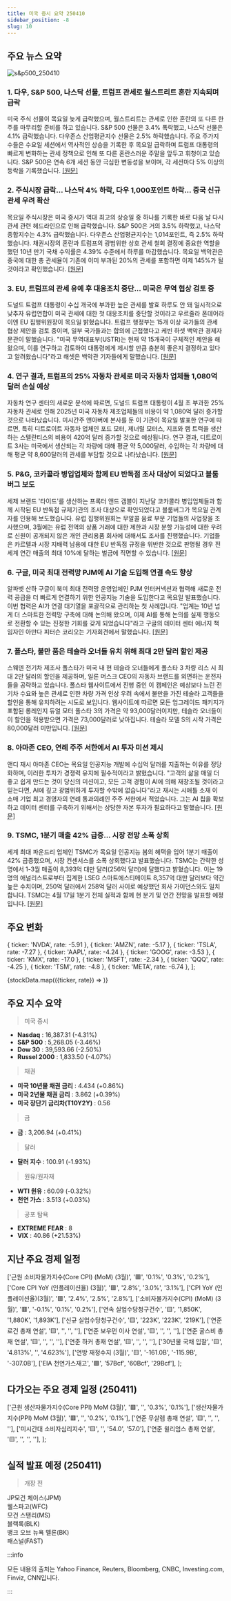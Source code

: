 ```yaml
---
title: 미국 증시 요약 250410
sidebar_position: -8
slug: 10
---
```


## 주요 뉴스 요약

![s&p500_250410](/map/250410.png)

### 1. **다우, S&P 500, 나스닥 선물, 트럼프 관세로 월스트리트 혼란 지속되며 급락**

미국 주식 선물이 목요일 늦게 급락했으며, 월스트리트는 관세로 인한 혼란의 또 다른 한 주를 마무리할 준비를 하고 있습니다. S&P 500 선물은 3.4% 폭락했고, 나스닥 선물은 4.1% 급락했습니다. 다우존스 산업평균지수 선물은 2.5% 하락했습니다. 주요 주가지수들은 수요일 세션에서 역사적인 상승을 기록한 후 목요일 급락하며 트럼프 대통령의 빠르게 변화하는 관세 정책으로 인해 또 다른 혼란스러운 주말을 앞두고 휘청이고 있습니다. S&P 500은 연속 6개 세션 동안 극심한 변동성을 보이며, 각 세션마다 5% 이상의 등락을 기록했습니다. [[원문]](https://finance.yahoo.com/news/live/stock-market-today-dow-sp-500-nasdaq-futures-plummet-as-trump-tariffs-keep-roiling-wall-street-220916051.html)

### 2. **주식시장 급락... 나스닥 4% 하락, 다우 1,000포인트 하락... 중국 신규 관세 우려 확산**

목요일 주식시장은 미국 증시가 역대 최고의 상승일 중 하나를 기록한 바로 다음 날 다시 관세 관련 헤드라인으로 인해 급락했습니다. S&P 500은 거의 3.5% 하락했고, 나스닥 종합지수는 4.3% 급락했습니다. 다우존스 산업평균지수는 1,014포인트, 즉 2.5% 하락했습니다. 채권시장의 혼란과 트럼프의 광범위한 상호 관세 철회 결정에 중요한 역할을 했던 10년 만기 국채 수익률은 4.39% 수준에서 하루를 마감했습니다. 목요일 백악관은 중국에 대한 총 관세율이 기존에 이미 부과된 20%의 관세를 포함하면 이제 145%가 될 것이라고 확인했습니다. [[원문]](https://finance.yahoo.com/news/stocks-pummeled-as-nasdaq-sinks-4-dow-drops-1000-points-as-new-china-tariffs-loom-over-markets-202110047.html)

### 3. **EU, 트럼프의 관세 유예 후 대응조치 중단... 미국은 무역 협상 검토 중**

도널드 트럼프 대통령이 수십 개국에 부과한 높은 관세를 발효 하루도 안 돼 일시적으로 낮추자 유럽연합이 미국 관세에 대한 첫 대응조치를 중단할 것이라고 우르줄라 폰데어라이엔 EU 집행위원장이 목요일 밝혔습니다. 트럼프 행정부는 15개 이상 국가들의 관세 협상 제안을 검토 중이며, 일부 국가들과는 합의에 근접했다고 케빈 하셋 백악관 경제자문관이 말했습니다. "미국 무역대표부(USTR)는 현재 약 15개국이 구체적인 제안을 해왔으며, 이를 연구하고 검토하여 대통령에게 제시할 만큼 충분히 좋은지 결정하고 있다고 알려왔습니다"라고 해셋은 백악관 기자들에게 말했습니다. [[원문]](https://www.reuters.com/world/trump-u-turns-tariffs-turns-trade-war-heat-china-2025-04-10/)

### 4. **연구 결과, 트럼프의 25% 자동차 관세로 미국 자동차 업체들 1,080억 달러 손실 예상**

자동차 연구 센터의 새로운 분석에 따르면, 도널드 트럼프 대통령이 4월 초 부과한 25% 자동차 관세로 인해 2025년 미국 자동차 제조업체들의 비용이 약 1,080억 달러 증가할 것으로 나타났습니다. 미시간주 앤아버에 본사를 둔 이 기관이 목요일 발표한 연구에 따르면, 특히 디트로이트 자동차 업체인 포드 모터, 제너럴 모터스, 지프와 램 트럭을 생산하는 스텔란티스의 비용이 420억 달러 증가할 것으로 예상됩니다. 연구 결과, 디트로이트 3사는 미국에서 생산되는 각 차량에 대해 평균 약 5,000달러, 수입하는 각 차량에 대해 평균 약 8,600달러의 관세를 부담할 것으로 나타났습니다. [[원문]](https://www.reuters.com/business/autos-transportation/study-finds-trumps-25-auto-tariffs-could-cost-us-automakers-108-billion-2025-04-10/)

### 5. **P&G, 코카콜라 병입업체와 함께 EU 반독점 조사 대상이 되었다고 블룸버그 보도**

세제 브랜드 '타이드'를 생산하는 프록터 앤드 갬블이 지난달 코카콜라 병입업체들과 함께 시작된 EU 반독점 규제기관의 조사 대상으로 확인되었다고 블룸버그가 목요일 관계자를 인용해 보도했습니다. 유럽 집행위원회는 무알콜 음료 부문 기업들의 사업장을 조사했으며, 3월에는 유럽 전역의 상품 거래에 대한 제한과 시장 분할 가능성에 대한 우려로 신원이 공개되지 않은 개인 관리용품 회사에 대해서도 조사를 진행했습니다. 기업들은 카르텔과 시장 지배력 남용에 대한 EU 반독점 규정을 위반한 것으로 판명될 경우 전 세계 연간 매출의 최대 10%에 달하는 벌금에 직면할 수 있습니다. [[원문]](https://www.reuters.com/sustainability/procter-gamble-was-target-eu-antitrust-probe-alongside-coca-cola-bottlers-2025-04-10/)

### 6. **구글, 미국 최대 전력망 PJM에 AI 기술 도입해 연결 속도 향상**

알파벳 산하 구글이 북미 최대 전력망 운영업체인 PJM 인터커넥션과 협력해 새로운 전력 공급을 더 빠르게 연결하기 위한 인공지능 기술을 도입한다고 목요일 발표했습니다. 이번 협력은 AI가 연결 대기열을 포괄적으로 관리하는 첫 사례입니다. "업계는 10년 넘게 더 스마트한 전력망 구축에 대해 논의해 왔으며, 이제 AI를 통해 논의를 실제 행동으로 전환할 수 있는 진정한 기회를 갖게 되었습니다"라고 구글의 데이터 센터 에너지 책임자인 아만다 피터슨 코리오는 기자회견에서 말했습니다. [[원문]](https://www.reuters.com/technology/google-deploys-ai-speed-up-connections-pjm-largest-us-power-grid-2025-04-10/)

### 7. **폴스타, 불만 품은 테슬라 오너들 유치 위해 최대 2만 달러 할인 제공**

스웨덴 전기차 제조사 폴스타가 미국 내 현 테슬라 오너들에게 폴스타 3 차량 리스 시 최대 2만 달러의 할인을 제공하며, 일론 머스크 CEO의 자동차 브랜드를 외면하는 운전자들을 공략하고 있습니다. 폴스타 웹사이트에서 진행 중인 이 캠페인은 예상보다 느린 전기차 수요와 높은 관세로 인한 차량 가격 인상 우려 속에서 불만을 가진 테슬라 고객들을 할인을 통해 유치하려는 시도로 보입니다. 웹사이트에 따르면 모든 업그레이드 패키지가 포함된 롱레인지 듀얼 모터 폴스타 3의 가격은 약 93,000달러이지만, 테슬라 오너들이 이 할인을 적용받으면 가격은 73,000달러로 낮아집니다. 테슬라 모델 S의 시작 가격은 80,000달러 미만입니다. [[원문]](https://www.reuters.com/business/autos-transportation/ev-maker-polestar-bids-lure-disgruntled-tesla-owners-with-discounts-2025-04-10/)

### 8. **아마존 CEO, 연례 주주 서한에서 AI 투자 미션 제시**

앤디 재시 아마존 CEO는 목요일 인공지능 개발에 수십억 달러를 지출하는 이유를 정당화하며, 이러한 투자가 경쟁력 유지에 필수적이라고 밝혔습니다. "고객의 삶을 매일 더 좋고 쉽게 만드는 것이 당신의 미션이고, 모든 고객 경험이 AI에 의해 재창조될 것이라고 믿는다면, AI에 깊고 광범위하게 투자할 수밖에 없습니다"라고 재시는 시애틀 소재 이 소매 기업 최고 경영자의 연례 통과의례인 주주 서한에서 적었습니다. 그는 AI 칩을 확보하고 데이터 센터를 구축하기 위해서는 상당한 자본 투자가 필요하다고 말했습니다. [[원문]](https://www.reuters.com/technology/amazon-ceo-sets-out-ai-investment-mission-annual-shareholder-letter-2025-04-10/)

### 9. **TSMC, 1분기 매출 42% 급증... 시장 전망 소폭 상회**

세계 최대 파운드리 업체인 TSMC가 목요일 인공지능 붐의 혜택을 입어 1분기 매출이 42% 급증했으며, 시장 컨센서스를 소폭 상회했다고 발표했습니다. TSMC는 간략한 성명에서 1-3월 매출이 8,393억 대만 달러(256억 달러)에 달했다고 밝혔습니다. 이는 19명의 애널리스트로부터 집계한 LSEG 스마트에스티메이트 8,357억 대만 달러보다 약간 높은 수치이며, 250억 달러에서 258억 달러 사이로 예상했던 회사 가이던스와도 일치합니다. TSMC는 4월 17일 1분기 전체 실적과 함께 현 분기 및 연간 전망을 발표할 예정입니다. [[원문]](https://www.reuters.com/technology/tsmcs-first-quarter-revenue-handily-beats-market-forecast-2025-04-10/)

## 주요 변화

  { ticker: 'NVDA', rate: -5.91 },
  { ticker: 'AMZN', rate: -5.17 },
  { ticker: 'TSLA', rate: -7.27 },
  { ticker: 'AAPL', rate: -4.24 },
  { ticker: 'GOOG', rate: -3.53 },
  { ticker: 'KMX', rate: -17.0 },
  { ticker: 'MSFT', rate: -2.34 },
  { ticker: 'QQQ', rate: -4.25 },
  { ticker: 'TSM', rate: -4.8 },
  { ticker: 'META', rate: -6.74 },
];

{stockData.map(({ticker, rate}) => <StockCardMini key={ticker} ticker={ticker} rate={rate}></StockCardMini>)}

## 주요 지수 요약

> 미국 증시

- **Nasdaq** : 16,387.31 (-4.31%)
- **S&P 500** : 5,268.05 (-3.46%)
- **Dow 30** : 39,593.66 (-2.50%)
- **Russel 2000** : 1,833.50 (-4.07%)

> 채권

- **미국 10년물 채권 금리** : 4.434 (+0.86%)
- **미국 2년물 채권 금리** : 3.862 (+0.39%)
- **미국 장단기 금리차(T10Y2Y)** : 0.56

> 금

- **금** : 3,206.94 (+0.41%)

> 달러

- **달러 지수** : 100.91 (-1.93%)

> 원유/원자재

- **WTI 원유** : 60.09 (-0.32%)
- **천연 가스** : 3.513 (+0.03%)

> 공포 탐욕

- **EXTREME FEAR** : 8
- **VIX** : 40.86 (+21.53%)

## 지난 주요 경제 일정

  ['근원 소비자물가지수(Core CPI) (MoM) (3월)', '🟥', '0.1%', '0.3%', '0.2%'],
  ['Core CPI YoY (인플레이션율) (3월)', '🟥', '2.8%', '3.0%', '3.1%'],
  ['CPI YoY (인플레이션율)(3월)', '🟥', '2.4%', '2.5%', '2.8%'],
  ['소비자물가지수(CPI) (MoM) (3월)', '🟥', '-0.1%', '0.1%', '0.2%'],
  ['연속 실업수당청구건수', '🟨', '1,850K', '1,880K', '1,893K'],
  ['신규 실업수당청구건수', '🟨', '223K', '223K', '219K'],
  ['연준 로건 총재 연설', '🟨', '', '', ''],
  ['연준 보우먼 이사 연설', '🟨', '', '', ''],
  ['연준 굴스비 총재 연설', '🟨', '', '', ''],
  ['연준 하커 총재 연설', '🟨', '', '', ''],
  ['30년물 국채 입찰', '🟨', '4.813%', '', '4.623%'],
  ['연방 재정수지 (3월)', '🟨', '-161.0B', '-115.9B', '-307.0B'],
  ['EIA 천연가스재고', '🟩', '57Bcf', '60Bcf', '29Bcf'],
];

<EconomicCalendar data={eventsData} />

## 다가오는 주요 경제 일정 (250411)

  ['근원 생산자물가지수(Core PPI) MoM (3월)', '🟥', '', '0.3%', '0.1%'],
  ['생산자물가지수(PPI) MoM (3월)', '🟥', '', '0.2%', '0.1%'],
  ['연준 무살렘 총재 연설', '🟨', '', '', ''],
  ['미시간대 소비자심리지수', '🟨', '', '54.0', '57.0'],
  ['연준 윌리엄스 총재 연설', '🟨', '', '', ''],
];

<EconomicCalendar data={nextEventsData} />

## 실적 발표 예정 (250411)

> 개장 전

JP모건 체이스(JPM)  
웰스파고(WFC)  
모건 스탠리(MS)  
블랙록(BLK)  
뱅크 오브 뉴욕 멜론(BK)  
패스널(FAST)

:::info

모든 내용의 출처는 Yahoo Finance, Reuters, Bloomberg, CNBC, Investing.com, Finviz, CNN입니다.

:::
